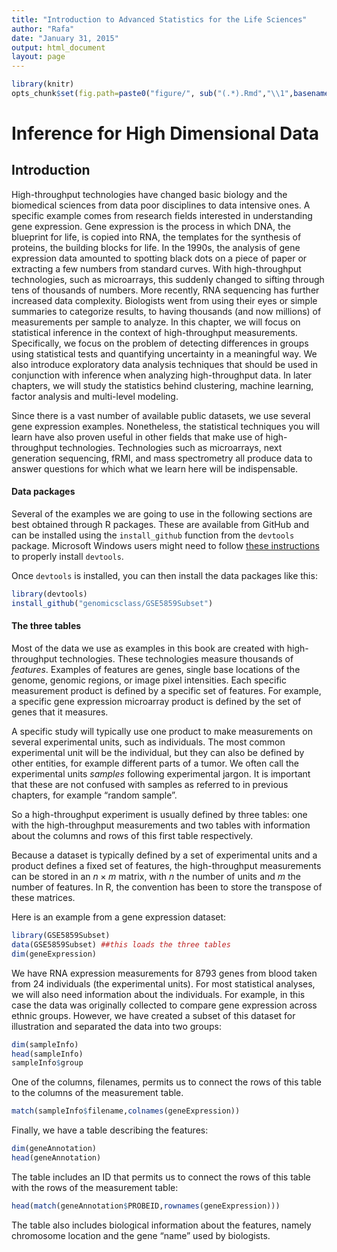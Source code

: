 ```yaml
---
title: "Introduction to Advanced Statistics for the Life Sciences"
author: "Rafa"
date: "January 31, 2015"
output: html_document
layout: page
---
```


```r
library(knitr)
opts_chunk$set(fig.path=paste0("figure/", sub("(.*).Rmd","\\1",basename(knitr:::knit_concord$get('infile'))), "-"))
```

# Inference for High Dimensional Data

## Introduction

High-throughput technologies have changed basic biology and the biomedical sciences from data poor disciplines to data intensive ones. A specific example comes from research fields interested in understanding gene expression. Gene expression is the process in which DNA, the blueprint for life, is copied into RNA, the templates for the synthesis of proteins, the building blocks for life. In the 1990s, the analysis of gene expression data amounted to spotting black dots on a piece of paper or extracting a few numbers from standard curves. With high-throughput technologies, such as microarrays, this suddenly changed to sifting through tens of thousands of numbers. More recently, RNA sequencing has further increased data complexity. Biologists went from using their eyes or simple summaries to categorize results, to having thousands (and now millions) of measurements per sample to analyze. In this chapter, we will focus on statistical inference in the context of high-throughput measurements. Specifically, we focus on the problem of detecting differences in groups using statistical tests and quantifying uncertainty in a meaningful way. We also introduce exploratory data analysis techniques that should be used in conjunction with inference when analyzing high-throughput data. In later chapters, we will study the statistics behind clustering, machine learning, factor analysis and multi-level modeling. 

Since there is a vast number of available public datasets, we use several gene expression examples. Nonetheless, the statistical techniques you will learn have also proven useful in other fields that make use of high-throughput technologies. Technologies such as microarrays, next generation sequencing, fRMI, and mass spectrometry all produce data to answer questions for which what we learn here will be indispensable. 

<a name="threetables"></a>

#### Data packages
Several of the  examples we are going to use in the following sections are best obtained through R packages. These are available from GitHub and can be installed using the `install_github` function from the `devtools` package. Microsoft Windows users might need to follow [these instructions](https://github.com/genomicsclass/windows) to properly install `devtools`. 

Once `devtools` is installed, you can then install the data packages like this:

```r
library(devtools)
install_github("genomicsclass/GSE5859Subset")
```


#### The three tables

Most of the data we use as examples in this book are created with high-throughput technologies. These technologies measure thousands of _features_. Examples of features are genes, single base locations of the genome, genomic regions, or image pixel intensities. Each specific measurement product is defined by a specific set of features. For example, a specific gene expression microarray product is defined by the set of genes that it measures. 

A specific study will typically use one product to make measurements on several experimental units, such as individuals. The most common experimental unit will be the individual, but they can also be defined by other entities, for example different parts of a tumor. We often call the experimental units _samples_ following experimental jargon. It is important that these are not confused with samples as referred to in previous chapters, for example "random sample". 

So a high-throughput experiment is usually defined by three tables: one with the high-throughput measurements and two tables with information about the columns and rows of this first table respectively.

Because a dataset is typically defined by a set of experimental units and a product defines a fixed set of features, the high-throughput measurements can be stored in an $n \times m$ matrix, with $n$ the number of units and $m$ the number of features. In R, the convention has been to store the transpose of these matrices. 

Here is an example from a gene expression dataset:

```r
library(GSE5859Subset)
data(GSE5859Subset) ##this loads the three tables
dim(geneExpression)
```

We have RNA expression measurements for 8793 genes from blood taken from 24 individuals (the experimental units). For most statistical analyses, we will also need information about the individuals. For example, in this case the data was originally collected to compare gene expression across ethnic groups. However, we have created a subset of this dataset for illustration and separated the data into two groups:


```r
dim(sampleInfo)
head(sampleInfo)
sampleInfo$group
```

One of the columns, filenames, permits us to connect the rows of this table to the columns of the measurement table.

```r
match(sampleInfo$filename,colnames(geneExpression))
```


Finally, we have a table describing the features:

```r
dim(geneAnnotation)
head(geneAnnotation)
```

The table includes an ID that permits us to connect the rows of this table with the rows of the measurement table:
```r
head(match(geneAnnotation$PROBEID,rownames(geneExpression)))
```
The table also includes biological information about the features, namely chromosome location and the gene "name" used by biologists.
